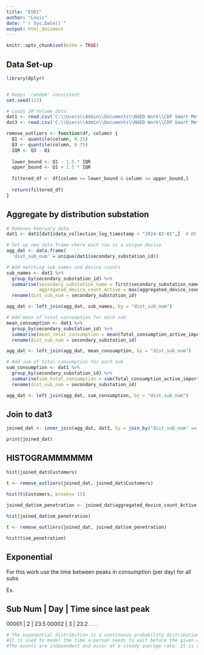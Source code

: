 ```yaml
---
title: "EVD1"
author: "Louis"
date: "`r Sys.Date()`"
output: html_document
---
```


```r
knitr::opts_chunk$set(echo = TRUE)
```

## Data Set-up

```r
library(dplyr)


# Keeps 'random' consistent
set.seed(123)

# Loads SM Volume data
dat1 <- read.csv('C:\\Users\\Admin\\Documents\\NGED Work\\CDP Smart Meter Data\\Data\\all_sm_data.csv')
dat3 <- read.csv('C:\\Users\\Admin\\Documents\\NGED Work\\CDP Smart Meter Data\\Data\\distribution-substations-january-2024.csv')
```

```r
remove_outliers <- function(df, column) {
  Q1 <- quantile(column, 0.25)
  Q3 <- quantile(column, 0.75)
  IQR <- Q3 - Q1
  
  lower_bound <- Q1 - 1.5 * IQR
  upper_bound <- Q1 + 1.5 * IQR
  
  filtered_df <- df[column >= lower_bound & column <= upper_bound,]
  
  return(filtered_df)
}
```

## Aggregate by distribution substation

```r
# Removes February data
dat1 <- dat1[dat1$data_collection_log_timestamp < "2024-02-01",]  # BE CAREFUL AS dat1 HAS BEEN REPLACED

# Set up new data frame where each row is a unique device
agg_dat <- data.frame(
  'dist_sub_num' = unique(dat1$secondary_substation_id))

# Add matching sub names and device counts
sub_names <- dat1 %>%
  group_by(secondary_substation_id) %>%
  summarise(secondary_substation_name = first(secondary_substation_name),
            aggregated_device_count_Active = max(aggregated_device_count_Active)) %>%
  rename(dist_sub_num = secondary_substation_id)

agg_dat <- left_join(agg_dat, sub_names, by = "dist_sub_num")

# Add mean of total consumption for each sub
mean_consumption <- dat1 %>%
  group_by(secondary_substation_id) %>%
  summarise(mean_total_consumption = mean(Total_consumption_active_import, na.rm = TRUE)) %>%
  rename(dist_sub_num = secondary_substation_id)

agg_dat <- left_join(agg_dat, mean_consumption, by = "dist_sub_num")

# Add sum of total consumption for each sub
sum_consumption <- dat1 %>%
  group_by(secondary_substation_id) %>%
  summarise(sum_total_consumption = sum(Total_consumption_active_import, na.rm = TRUE)) %>%
  rename(dist_sub_num = secondary_substation_id)

agg_dat <- left_join(agg_dat, sum_consumption, by = "dist_sub_num")
```


## Join to dat3

```r
joined_dat <- inner_join(agg_dat, dat3, by = join_by("dist_sub_num" == "Substation.Number"))

print(joined_dat)
```

## HISTOGRAMMMMMM

```r
hist(joined_dat$Customers)

t <- remove_outliers(joined_dat, joined_dat$Customers)

hist(t$Customers, breaks= 15)
```

```r
joined_dat$sm_penetration <- joined_dat$aggregated_device_count_Active / joined_dat$Customers
  
hist(joined_dat$sm_penetration)

t <- remove_outliers(joined_dat, joined_dat$sm_penetration)

hist(t$sm_penetration)
```

## Exponential

For this work use the time between peaks in consumption (per day) for all subs

Ex.

Sub Num | Day | Time since last peak
------------------------------------
 00001  |  2  |        23.5
 00002  |  3  |        23.2
 .
 .
 .

```r
# The exponential distribution is a continuous probability distribution that models the time between events in a Poisson point process.
#It is used to model the time a person needs to wait before the given event happens.
#The events are independent and occur at a steady average rate. It is a way to model the time between events that happen randomly and continuously


```